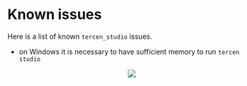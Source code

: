 # Known issues

Here is a list of known  `tercen_studio` issues.

* on Windows it is necessary to have sufficient memory to run `tercen studio`

<center>![](images/goldfish.png)</center>